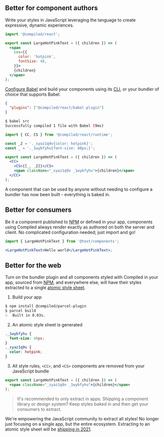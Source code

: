 ## Better for component authors

Write your styles in JavaScript leveraging the language to create expressive,
dynamic experiences.

```jsx
import '@compiled/react';

export const LargeHotPinkText = ({ children }) => (
  <span
    css={{
      color: 'hotpink',
      fontSize: 48,
    }}>
    {children}
  </span>
);
```

[Configure Babel](https://babeljs.io/docs/en/config-files) and build your components using its [CLI](https://babeljs.io/docs/en/babel-cli),
or your bundler of choice that supports Babel.

```json
{
  "plugins": ["@compiled/react/babel-plugin"]
}
```

```bash
$ babel src
Successfully compiled 1 file with Babel (9ms)
```

```jsx
import { CC, CS } from '@compiled/react/runtime';

const _2 = '._syaz1q9v{color: hotpink}';
const _ = '._1wybfyhu{font-size: 48px;}';

export const LargeHotPinkText = ({ children }) => (
  <CC>
    <CS>{[_, _2]}</CS>
    <span className="_syaz1q9v _1wybfyhu">{children}</span>
  </CC>
);
```

A component that can be used by anyone without needing to configure a bundler has now been built -
everything is baked in.

## Better for consumers

Be it a component published to [NPM](https://npmjs.com/) or defined in your app,
components using Compiled always render exactly as authored on both the server and client.
No complicated configuration needed;
just import and go!

```jsx
import { LargeHotPinkText } from '@text/components';

<LargeHotPinkText>Hello world</LargeHotPinkText>;
```

## Better for the web

Turn on the bundler plugin and all components styled with Compiled in your app,
sourced from [NPM](https://npmjs.com/),
and everywhere else,
will have their styles extracted to a single [atomic style sheet](./docs/atomic-css).

1. Build your app

```bash
$ npm install @compiled/parcel-plugin
$ parcel build
✨  Built in 0.83s.
```

2. An atomic style sheet is generated

```css
._1wybfyhu {
  font-size: 48px;
}
._syaz1q9v {
  color: hotpink;
}
```

3. All style rules,
   `<CC>`, and
   `<CS>` components are removed from your JavaScript bundle

```jsx
export const LargeHotPinkText = ({ children }) => (
  <span className="_syaz1q9v _1wybfyhu">{children}</span>
);
```

> It's recommended to only extract in apps.
> Shipping a component library or design system?
> Keep styles baked in and then get your consumers to extract.

We're empowering the JavaScript community to extract all styles!
No longer just focusing on a single app,
but the entire ecosystem.
Extracting to an atomic style sheet will be [shipping in 2021](https://github.com/atlassian-labs/compiled/issues/58).

